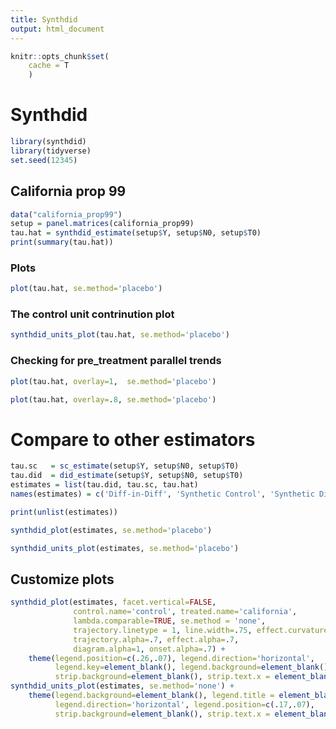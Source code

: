 ```yaml
---
title: Synthdid
output: html_document
---
```


```r
knitr::opts_chunk$set(
	cache = T
	)
```

# Synthdid

```r
library(synthdid)
library(tidyverse)
set.seed(12345)
```

## California prop 99

```r
data("california_prop99")
setup = panel.matrices(california_prop99)
tau.hat = synthdid_estimate(setup$Y, setup$N0, setup$T0)
print(summary(tau.hat))
```

### Plots

```r
plot(tau.hat, se.method='placebo')
```
### The control unit contrinution plot

```r
synthdid_units_plot(tau.hat, se.method='placebo')
```

### Checking for pre_treatment parallel trends

```r
plot(tau.hat, overlay=1,  se.method='placebo')
```

```r
plot(tau.hat, overlay=.8, se.method='placebo')
```

# Compare to other estimators

```r
tau.sc   = sc_estimate(setup$Y, setup$N0, setup$T0)
tau.did  = did_estimate(setup$Y, setup$N0, setup$T0)
estimates = list(tau.did, tau.sc, tau.hat)
names(estimates) = c('Diff-in-Diff', 'Synthetic Control', 'Synthetic Diff-in-Diff')
```

```r
print(unlist(estimates))
```

```r
synthdid_plot(estimates, se.method='placebo')
```

```r
synthdid_units_plot(estimates, se.method='placebo')
```


## Customize plots

```r
synthdid_plot(estimates, facet.vertical=FALSE, 
              control.name='control', treated.name='california', 
              lambda.comparable=TRUE, se.method = 'none', 
              trajectory.linetype = 1, line.width=.75, effect.curvature=-.4,
              trajectory.alpha=.7, effect.alpha=.7, 
              diagram.alpha=1, onset.alpha=.7) + 
    theme(legend.position=c(.26,.07), legend.direction='horizontal', 
          legend.key=element_blank(), legend.background=element_blank(),
          strip.background=element_blank(), strip.text.x = element_blank())
synthdid_units_plot(estimates, se.method='none') + 
    theme(legend.background=element_blank(), legend.title = element_blank(), 
          legend.direction='horizontal', legend.position=c(.17,.07), 
          strip.background=element_blank(), strip.text.x = element_blank())
```
